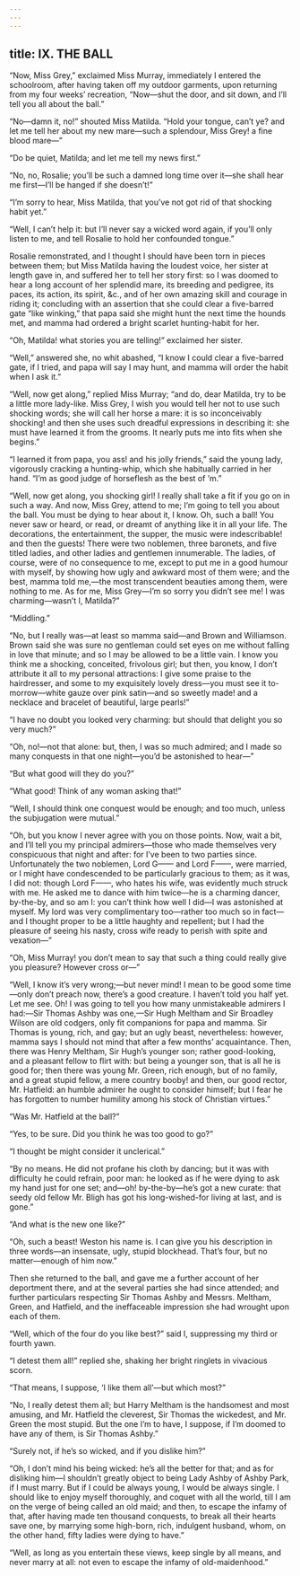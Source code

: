 ```yaml
---
---
---
```

title: IX. THE BALL
---


“Now, Miss Grey,” exclaimed Miss Murray, immediately I entered the schoolroom, after having taken off my outdoor garments, upon returning from my four weeks’ recreation, “Now—shut the door, and sit down, and I’ll tell you all about the ball.”

“No—damn it, no!” shouted Miss Matilda. “Hold your tongue, can’t ye? and let me tell her about my new mare—such a splendour, Miss Grey! a fine blood mare—”

“Do be quiet, Matilda; and let me tell my news first.”

“No, no, Rosalie; you’ll be such a damned long time over it—she shall hear me first—I’ll be hanged if she doesn’t!”

“I’m sorry to hear, Miss Matilda, that you’ve not got rid of that shocking habit yet.”

“Well, I can’t help it: but I’ll never say a wicked word again, if you’ll only listen to me, and tell Rosalie to hold her confounded tongue.”

Rosalie remonstrated, and I thought I should have been torn in pieces between them; but Miss Matilda having the loudest voice, her sister at length gave in, and suffered her to tell her story first: so I was doomed to hear a long account of her splendid mare, its breeding and pedigree, its paces, its action, its spirit, &c., and of her own amazing skill and courage in riding it; concluding with an assertion that she could clear a five-barred gate “like winking,” that papa said she might hunt the next time the hounds met, and mamma had ordered a bright scarlet hunting-habit for her.

“Oh, Matilda! what stories you are telling!” exclaimed her sister.

“Well,” answered she, no whit abashed, “I know I could clear a five-barred gate, if I tried, and papa will say I may hunt, and mamma will order the habit when I ask it.”

“Well, now get along,” replied Miss Murray; “and do, dear Matilda, try to be a little more lady-like. Miss Grey, I wish you would tell her not to use such shocking words; she will call her horse a mare: it is so inconceivably shocking! and then she uses such dreadful expressions in describing it: she must have learned it from the grooms. It nearly puts me into fits when she begins.”

“I learned it from papa, you ass! and his jolly friends,” said the young lady, vigorously cracking a hunting-whip, which she habitually carried in her hand. “I’m as good judge of horseflesh as the best of ’m.”

“Well, now get along, you shocking girl! I really shall take a fit if you go on in such a way. And now, Miss Grey, attend to me; I’m going to tell you about the ball. You must be dying to hear about it, I know. Oh, such a ball! You never saw or heard, or read, or dreamt of anything like it in all your life. The decorations, the entertainment, the supper, the music were indescribable! and then the guests! There were two noblemen, three baronets, and five titled ladies, and other ladies and gentlemen innumerable. The ladies, of course, were of no consequence to me, except to put me in a good humour with myself, by showing how ugly and awkward most of them were; and the best, mamma told me,—the most transcendent beauties among them, were nothing to me. As for me, Miss Grey—I’m so sorry you didn’t see me! I was charming—wasn’t I, Matilda?”

“Middling.”

“No, but I really was—at least so mamma said—and Brown and Williamson. Brown said she was sure no gentleman could set eyes on me without falling in love that minute; and so I may be allowed to be a little vain. I know you think me a shocking, conceited, frivolous girl; but then, you know, I don’t attribute it all to my personal attractions: I give some praise to the hairdresser, and some to my exquisitely lovely dress—you must see it to-morrow—white gauze over pink satin—and so sweetly made! and a necklace and bracelet of beautiful, large pearls!”

“I have no doubt you looked very charming: but should that delight you so very much?”

“Oh, no!—not that alone: but, then, I was so much admired; and I made so many conquests in that one night—you’d be astonished to hear—”

“But what good will they do you?”

“What good! Think of any woman asking that!”

“Well, I should think one conquest would be enough; and too much, unless the subjugation were mutual.”

“Oh, but you know I never agree with you on those points. Now, wait a bit, and I’ll tell you my principal admirers—those who made themselves very conspicuous that night and after: for I’ve been to two parties since. Unfortunately the two noblemen, Lord G—— and Lord F——, were married, or I might have condescended to be particularly gracious to them; as it was, I did not: though Lord F——, who hates his wife, was evidently much struck with me. He asked me to dance with him twice—he is a charming dancer, by-the-by, and so am I: you can’t think how well I did—I was astonished at myself. My lord was very complimentary too—rather too much so in fact—and I thought proper to be a little haughty and repellent; but I had the pleasure of seeing his nasty, cross wife ready to perish with spite and vexation—”

“Oh, Miss Murray! you don’t mean to say that such a thing could really give you pleasure? However cross or—”

“Well, I know it’s very wrong;—but never mind! I mean to be good some time—only don’t preach now, there’s a good creature. I haven’t told you half yet. Let me see. Oh! I was going to tell you how many unmistakeable admirers I had:—Sir Thomas Ashby was one,—Sir Hugh Meltham and Sir Broadley Wilson are old codgers, only fit companions for papa and mamma. Sir Thomas is young, rich, and gay; but an ugly beast, nevertheless: however, mamma says I should not mind that after a few months’ acquaintance. Then, there was Henry Meltham, Sir Hugh’s younger son; rather good-looking, and a pleasant fellow to flirt with: but being a younger son, that is all he is good for; then there was young Mr. Green, rich enough, but of no family, and a great stupid fellow, a mere country booby! and then, our good rector, Mr. Hatfield: an humble admirer he ought to consider himself; but I fear he has forgotten to number humility among his stock of Christian virtues.”

“Was Mr. Hatfield at the ball?”

“Yes, to be sure. Did you think he was too good to go?”

“I thought be might consider it unclerical.”

“By no means. He did not profane his cloth by dancing; but it was with difficulty he could refrain, poor man: he looked as if he were dying to ask my hand just for one set; and—oh! by-the-by—he’s got a new curate: that seedy old fellow Mr. Bligh has got his long-wished-for living at last, and is gone.”

“And what is the new one like?”

“Oh, such a beast! Weston his name is. I can give you his description in three words—an insensate, ugly, stupid blockhead. That’s four, but no matter—enough of him now.”

Then she returned to the ball, and gave me a further account of her deportment there, and at the several parties she had since attended; and further particulars respecting Sir Thomas Ashby and Messrs. Meltham, Green, and Hatfield, and the ineffaceable impression she had wrought upon each of them.

“Well, which of the four do you like best?” said I, suppressing my third or fourth yawn.

“I detest them all!” replied she, shaking her bright ringlets in vivacious scorn.

“That means, I suppose, ‘I like them all’—but which most?”

“No, I really detest them all; but Harry Meltham is the handsomest and most amusing, and Mr. Hatfield the cleverest, Sir Thomas the wickedest, and Mr. Green the most stupid. But the one I’m to have, I suppose, if I’m doomed to have any of them, is Sir Thomas Ashby.”

“Surely not, if he’s so wicked, and if you dislike him?”

“Oh, I don’t mind his being wicked: he’s all the better for that; and as for disliking him—I shouldn’t greatly object to being Lady Ashby of Ashby Park, if I must marry. But if I could be always young, I would be always single. I should like to enjoy myself thoroughly, and coquet with all the world, till I am on the verge of being called an old maid; and then, to escape the infamy of that, after having made ten thousand conquests, to break all their hearts save one, by marrying some high-born, rich, indulgent husband, whom, on the other hand, fifty ladies were dying to have.”

“Well, as long as you entertain these views, keep single by all means, and never marry at all: not even to escape the infamy of old-maidenhood.”
